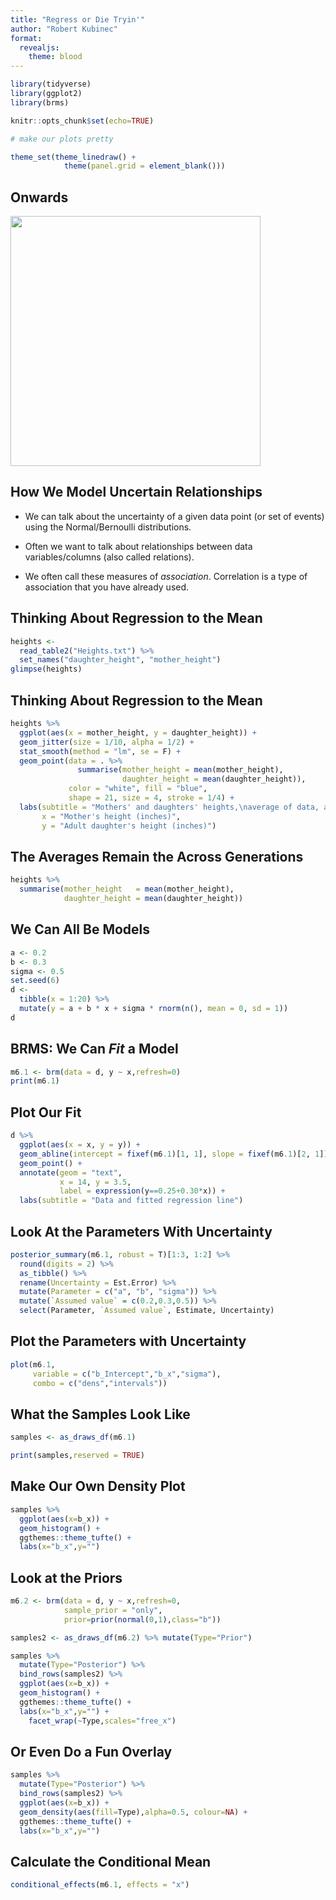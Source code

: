 ```yaml
---
title: "Regress or Die Tryin'"
author: "Robert Kubinec"
format:
  revealjs: 
    theme: blood
---
```


```r

library(tidyverse)
library(ggplot2) 
library(brms)

knitr::opts_chunk$set(echo=TRUE)

# make our plots pretty

theme_set(theme_linedraw() +
            theme(panel.grid = element_blank()))

```

## Onwards

![](winniethepooh.jpeg){fig-align="center" width="400"}

## How We Model Uncertain **Relationships**

-   We can talk about the uncertainty of a given data point (or set of events) using the Normal/Bernoulli distributions.

-   Often we want to talk about relationships between data variables/columns (also called relations).

-   We often call these measures of *association*.
    Correlation is a type of association that you have already used.

## Thinking About Regression to the Mean

```r
heights <- 
  read_table2("Heights.txt") %>% 
  set_names("daughter_height", "mother_height")
glimpse(heights)
```

## Thinking About Regression to the Mean

```r
heights %>% 
  ggplot(aes(x = mother_height, y = daughter_height)) +
  geom_jitter(size = 1/10, alpha = 1/2) +
  stat_smooth(method = "lm", se = F) +
  geom_point(data = . %>% 
               summarise(mother_height = mean(mother_height),
                         daughter_height = mean(daughter_height)),
             color = "white", fill = "blue",
             shape = 21, size = 4, stroke = 1/4) +
  labs(subtitle = "Mothers' and daughters' heights,\naverage of data, and fitted regression line",
       x = "Mother's height (inches)",
       y = "Adult daughter's height (inches)")
```

## The Averages Remain the Across Generations

```r

heights %>% 
  summarise(mother_height   = mean(mother_height), 
            daughter_height = mean(daughter_height))

```

## We Can All Be Models

```r

a <- 0.2
b <- 0.3
sigma <- 0.5
set.seed(6)
d <-
  tibble(x = 1:20) %>% 
  mutate(y = a + b * x + sigma * rnorm(n(), mean = 0, sd = 1))
d
```

## BRMS: We Can *Fit* a Model

```r

m6.1 <- brm(data = d, y ~ x,refresh=0)
print(m6.1)

```

## Plot Our Fit

```r

d %>% 
  ggplot(aes(x = x, y = y)) +
  geom_abline(intercept = fixef(m6.1)[1, 1], slope = fixef(m6.1)[2, 1]) +
  geom_point() +
  annotate(geom = "text",
           x = 14, y = 3.5,
           label = expression(y==0.25+0.30*x)) +
  labs(subtitle = "Data and fitted regression line")

```

## Look At the Parameters With Uncertainty

```r

posterior_summary(m6.1, robust = T)[1:3, 1:2] %>% 
  round(digits = 2) %>% 
  as_tibble() %>% 
  rename(Uncertainty = Est.Error) %>% 
  mutate(Parameter = c("a", "b", "sigma")) %>% 
  mutate(`Assumed value` = c(0.2,0.3,0.5)) %>% 
  select(Parameter, `Assumed value`, Estimate, Uncertainty)

```

## Plot the Parameters with Uncertainty

```r

plot(m6.1,
     variable = c("b_Intercept","b_x","sigma"),
     combo = c("dens","intervals"))

```

## What the Samples Look Like

```r

samples <- as_draws_df(m6.1)

print(samples,reserved = TRUE)
```

## Make Our Own Density Plot

```r

samples %>% 
  ggplot(aes(x=b_x)) +
  geom_histogram() +
  ggthemes::theme_tufte() +
  labs(x="b_x",y="")

```

## Look at the Priors

```r

m6.2 <- brm(data = d, y ~ x,refresh=0,
            sample_prior = "only",
            prior=prior(normal(0,1),class="b"))

samples2 <- as_draws_df(m6.2) %>% mutate(Type="Prior")

samples %>% 
  mutate(Type="Posterior") %>% 
  bind_rows(samples2) %>% 
  ggplot(aes(x=b_x)) +
  geom_histogram() +
  ggthemes::theme_tufte() +
  labs(x="b_x",y="") +
    facet_wrap(~Type,scales="free_x")

```

## Or Even Do a Fun Overlay

```r

samples %>% 
  mutate(Type="Posterior") %>% 
  bind_rows(samples2) %>% 
  ggplot(aes(x=b_x)) +
  geom_density(aes(fill=Type),alpha=0.5, colour=NA) +
  ggthemes::theme_tufte() +
  labs(x="b_x",y="")

```

## Calculate the Conditional Mean

```r

conditional_effects(m6.1, effects = "x")

```
